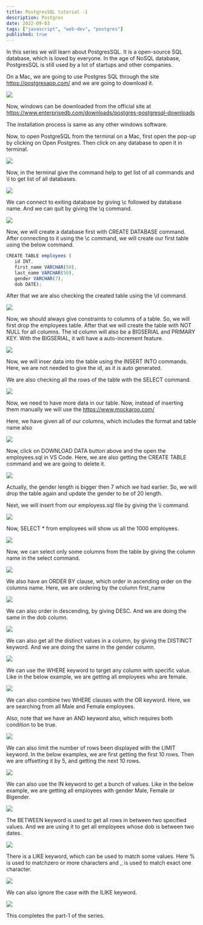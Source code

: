 ```yaml
---
title: PostgresSQL tutorial -1
description: Postgres
date: 2022-09-03
tags: ["javascript", "web-dev", "postgres"]
published: true
---
```


In this series we will learn about PostgresSQL. It is a open-source SQL database, which is loved by everyone. In the age of NoSQL database, PostgresSQL is still used by a lot of startups and other companies.

On a Mac, we are going to use Postgres SQL through the site https://postgresapp.com/ and we are going to download it.

![](https://res.cloudinary.com/dxkxvfo2o/image/upload/v1750853706/22-Jun-25/postgres-tutorial-1/1_n2sme8.webp)

Now, windows can be downloaded from the official site at https://www.enterprisedb.com/downloads/postgres-postgresql-downloads

The installation process is same as any other windows software.

Now, to open PostgreSQL from the terminal on a Mac, first open the pop-up by clicking on Open Postgres. Then click on any database to open it in terminal.

![](https://res.cloudinary.com/dxkxvfo2o/image/upload/v1750853703/22-Jun-25/postgres-tutorial-1/2_jhfwiy.webp)

Now, in the terminal give the command help to get list of all commands and \l to get list of all databases.

![](https://res.cloudinary.com/dxkxvfo2o/image/upload/v1750853701/22-Jun-25/postgres-tutorial-1/3_l6yyvr.webp)

We can connect to exiting database by giving \c followed by database name. And we can quit by giving the \q command.

![](https://res.cloudinary.com/dxkxvfo2o/image/upload/v1750853698/22-Jun-25/postgres-tutorial-1/4_nlgk3x.webp)

Now, we will create a database first with CREATE DATABASE command. After connecting to it using the \c command, we will create our first table using the below command.

```js
CREATE TABLE employees (
   id INT,
   first_name VARCHAR(50),
   last_name VARCHAR(50),
   gender VARCHAR(7),
   dob DATE);
```

After that we are also checking the created table using the \d command.

![](https://res.cloudinary.com/dxkxvfo2o/image/upload/v1750853696/22-Jun-25/postgres-tutorial-1/5_u05k5t.webp)

Now, we should always give constraints to columns of a table. So, we will first drop the employees table. After that we will create the table with NOT NULL for all columns. The id column will also be a BIGSERIAL and PRIMARY KEY. With the BIGSERIAL, it will have a auto-increment feature.

![](https://res.cloudinary.com/dxkxvfo2o/image/upload/v1750853693/22-Jun-25/postgres-tutorial-1/6_tnewzv.webp)

Now, we will inser data into the table using the INSERT INTO commands. Here, we are not needed to give the id, as it is auto generated.

We are also checking all the rows of the table with the SELECT command.

![](https://res.cloudinary.com/dxkxvfo2o/image/upload/v1750853690/22-Jun-25/postgres-tutorial-1/7_fati58.webp)

Now, we need to have more data in our table. Now, instead of inserting them manually we will use the https://www.mockaroo.com/

Here, we have given all of our columns, which includes the format and table name also

![](https://res.cloudinary.com/dxkxvfo2o/image/upload/v1750853688/22-Jun-25/postgres-tutorial-1/8_fiefb9.webp)

Now, click on DOWNLOAD DATA button above and the open the employees.sql in VS Code. Here, we are also getting the CREATE TABLE command and we are going to delete it.

![](https://res.cloudinary.com/dxkxvfo2o/image/upload/v1750853686/22-Jun-25/postgres-tutorial-1/9_b3ecb9.webp)

Actually, the gender length is bigger then 7 which we had earlier. So, we will drop the table again and update the gender to be of 20 length.

Next, we will insert from our employess.sql file by giving the \i command.

![](https://res.cloudinary.com/dxkxvfo2o/image/upload/v1750853683/22-Jun-25/postgres-tutorial-1/10_wxv3mz.webp)

Now, SELECT * from employees will show us all the 1000 employees.

![](https://res.cloudinary.com/dxkxvfo2o/image/upload/v1750853682/22-Jun-25/postgres-tutorial-1/11_mkaser.webp)

Now, we can select only some columns from the table by giving the column name in the select command.

![](https://res.cloudinary.com/dxkxvfo2o/image/upload/v1750853678/22-Jun-25/postgres-tutorial-1/12_vmar9b.webp)

We also have an ORDER BY clause, which order in ascending order on the columns name. Here, we are ordering by the column first_name

![](https://res.cloudinary.com/dxkxvfo2o/image/upload/v1750853677/22-Jun-25/postgres-tutorial-1/13_lzw8wn.webp)

We can also order in descending, by giving DESC. And we are doing the same in the dob column.

![](https://res.cloudinary.com/dxkxvfo2o/image/upload/v1750853674/22-Jun-25/postgres-tutorial-1/14_sny1nq.webp)

We can also get all the distinct values in a column, by giving the DISTINCT keyword. And we are doing the same in the gender column.

![](https://res.cloudinary.com/dxkxvfo2o/image/upload/v1750853672/22-Jun-25/postgres-tutorial-1/15_ra1ccp.webp)

We can use the WHERE keyword to target any column with specific value. Like in the below example, we are getting all employees who are female.

![](https://res.cloudinary.com/dxkxvfo2o/image/upload/v1750853669/22-Jun-25/postgres-tutorial-1/16_h3lba1.webp)

We can also combine two WHERE clauses with the OR keyword. Here, we are searching from all Male and Female employees.

Also, note that we have an AND keyword also, which requires both condition to be true.

![](https://res.cloudinary.com/dxkxvfo2o/image/upload/v1750853668/22-Jun-25/postgres-tutorial-1/17_uzsfad.webp)

We can also limit the number of rows been displayed with the LIMIT keyword. In the below examples, we are first getting the first 10 rows. Then we are offsetting it by 5, and getting the next 10 rows.

![](https://res.cloudinary.com/dxkxvfo2o/image/upload/v1750853665/22-Jun-25/postgres-tutorial-1/18_ggrkqw.webp)

We can also use the IN keyword to get a bunch of values. Like in the below example, we are getting all employees with gender Male, Female or Bigender.

![](https://res.cloudinary.com/dxkxvfo2o/image/upload/v1750853663/22-Jun-25/postgres-tutorial-1/19_rzcrsj.webp)

The BETWEEN keyword is used to get all rows in between two specified values. And we are using it to get all employees whose dob is between two dates.

![](https://res.cloudinary.com/dxkxvfo2o/image/upload/v1750853661/22-Jun-25/postgres-tutorial-1/20_lqka9a.webp)

There is a LIKE keyword, which can be used to match some values. Here % is used to matchzero or more characters and _ is used to match exact one character.

![](https://res.cloudinary.com/dxkxvfo2o/image/upload/v1750853657/22-Jun-25/postgres-tutorial-1/21_kxc6fa.webp)

We can also ignore the case with the ILIKE keyword.

![](https://res.cloudinary.com/dxkxvfo2o/image/upload/v1750853658/22-Jun-25/postgres-tutorial-1/22_kgs6nd.webp)

This completes the part-1 of the series.
